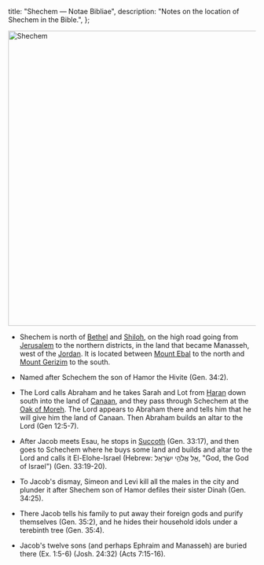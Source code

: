   title: "Shechem — Notae Bibliae",
  description: "Notes on the location of Shechem in the Bible.",
};

<Initial text="Shechem" />

<Image
  className="sepia rounded"
  src="/places/shechem.jpg"
  alt="Shechem"
  width="600"
  height="600"
/>

- Shechem is north of [Bethel](/places/old-testament/genesis/bethel) and [Shiloh](/places/old-testament/joshua/shiloh), on the high road going from [Jerusalem](/places/old-testament/genesis/jerusalem) to the northern districts, in the land that became Manasseh, west of the [Jordan](/places/old-testament/genesis/jordan-river). It is located between [Mount Ebal](/places/old-testament/deuteronomy/mount-ebal) to the north and [Mount Gerizim](/places/old-testament/deuteronomy/mount-gerizim) to the south.

- Named after Schechem the son of Hamor the Hivite (Gen. 34:2).

- The Lord calls Abraham and he takes Sarah and Lot from [Haran](/places/old-testament/genesis/haran) down south into the land of [Canaan](/places/old-testament/genesis/canaan), and they pass through Schechem at the [Oak of Moreh](/places/old-testament/genesis/oak-of-moreh). The Lord appears to Abraham there and tells him that he will give him the land of Canaan. Then Abraham builds an altar to the Lord (Gen 12:5-7).

- After Jacob meets Esau, he stops in [Succoth](/places/old-testament/genesis/succoth) (Gen. 33:17), and then goes to Schechem where he buys some land and builds and altar to the Lord and calls it El-Elohe-Israel (Hebrew: אֵ֖ל אֱלֹהֵ֥י יִשְׂרָאֵֽל, "God, the God of Israel") (Gen. 33:19-20).

- To Jacob's dismay, Simeon and Levi kill all the males in the city and plunder it after Shechem son of Hamor defiles their sister Dinah (Gen. 34:25).

- There Jacob tells his family to put away their foreign gods and purify themselves (Gen. 35:2), and he hides their household idols under a terebinth tree (Gen. 35:4).

- Jacob's twelve sons (and perhaps Ephraim and Manasseh) are buried there (Ex. 1:5-6) (Josh. 24:32) (Acts 7:15-16).
